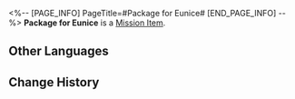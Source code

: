 <%-- [PAGE_INFO]
PageTitle=#Package for Eunice#
[END_PAGE_INFO] --%>
{{Item Infobox
|id          = 140147
|image       = Item Package for Eunice.png
|type        = Mission Item
|invCategory = Missions
|rarity      = 3
|effect      = 
|description = A package not delivered by Wildfire in time. The rapper Eunice is its intended recipient.
}}
'''Package for Eunice''' is a [[Mission Item]].

==Other Languages==
{{Other Languages
|en   = Package for Eunice
|zhs  = 署名伊妮丝的包裹
|zht  = 給伊妮絲的包裹
|ja   = イニスの荷物
|ko   = 유니스의 이름이 적힌 택배
|es   = Paquete para Eunice
|fr   = Colis pour Eunice
|ru   = Посылка для Юнис
|th   = พัสดุที่จ่าหน้าถึง Eunice
|vi   = Túi Đồ Ký Tên Eunice
|de   = Paket für Eunice
|id   = Paket untuk Eunice
|pt   = Pacote para Eunice
}}

==Change History==
{{Change History|2.0}}